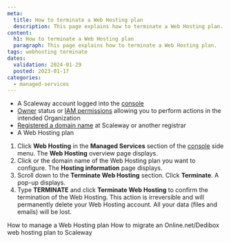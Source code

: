 ```yaml
---
meta:
  title: How to terminate a Web Hosting plan
  description: This page explains how to terminate a Web Hosting plan.
content:
  h1: How to terminate a Web Hosting plan
  paragraph: This page explains how to terminate a Web Hosting plan.
tags: webhosting terminate
dates:
  validation: 2024-01-29
  posted: 2023-01-17
categories:
  - managed-services
---
```


<Macro id="requirements" />

- A Scaleway account logged into the [console](https://console.scaleway.com)
- [Owner](/identity-and-access-management/iam/concepts/#owner) status or [IAM permissions](/identity-and-access-management/iam/concepts/#permission) allowing you to perform actions in the intended Organization
- [Registered a domain name](/network/domains-and-dns/how-to/register-internal-domain/) at Scaleway or another registrar
- A Web Hosting plan

1. Click **Web Hosting** in the **Managed Services** section of the [console](https://console.scaleway.com/) side menu. The **Web Hosting** overview page displays.
2. Click <Icon name="seeMore" /> or the domain name of the Web Hosting plan you want to configure. The **Hosting information** page displays.
3. Scroll down to the **Terminate Web Hosting** section. Click **Terminate**. A pop-up displays.
    <Lightbox src="scaleway-webhosting-terminate.webp" alt="" />
4. Type **TERMINATE** and click **Terminate Web Hosting** to confirm the termination of the Web Hosting.
    <Message type="important">
        This action is irreversible and will permanently delete your Web Hosting account. All your data (files and emails) will be lost.
    </Message>


<Navigation title="See also">
  <PreviousButton to="/managed-services/webhosting/how-to/manage-webhosting/">How to manage a Web Hosting plan</PreviousButton>
  <NextButton to="/managed-services/webhosting/how-to/migrate-webhosting-plan/">How to migrate an Online.net/Dedibox web hosting plan to Scaleway</NextButton>
</Navigation>
